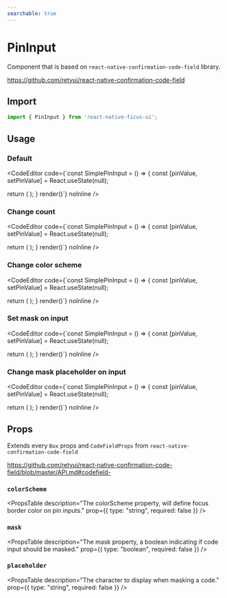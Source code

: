 ```yaml
---
searchable: true
---
```



# PinInput

Component that is based on `react-native-confirmation-code-field` library.

https://github.com/retyui/react-native-confirmation-code-field

## Import

```js
import { PinInput } from 'react-native-ficus-ui';
```

## Usage

### Default

<CodeEditor code={`const SimplePinInput = () => {
  const [pinValue, setPinValue] = React.useState(null);

  return (
    <PinInput
      value={pinValue}
      onChangeText={setPinValue}
      keyboardType="number-pad"
      w={250}
    />
  );
}
render(<SimplePinInput />)`} noInline />

### Change count

<CodeEditor code={`const SimplePinInput = () => {
  const [pinValue, setPinValue] = React.useState(null);

  return (
    <PinInput
      value={pinValue}
      onChangeText={setPinValue}
      keyboardType="number-pad"
      cellCount={6}
      w={380}
    />
  );
}
render(<SimplePinInput />)`} noInline />

### Change color scheme

<CodeEditor code={`const SimplePinInput = () => {
  const [pinValue, setPinValue] = React.useState(null);

  return (
    <PinInput
      value={pinValue}
      onChangeText={setPinValue}
      keyboardType="number-pad"
      colorScheme="orange"
      w={250}
    />
  );
}
render(<SimplePinInput />)`} noInline />

### Set mask on input

<CodeEditor code={`const SimplePinInput = () => {
  const [pinValue, setPinValue] = React.useState(null);

  return (
    <PinInput
      value={pinValue}
      onChangeText={setPinValue}
      keyboardType="number-pad"
      mask
      w={250}
    />
  );
}
render(<SimplePinInput />)`} noInline />

### Change mask placeholder on input

<CodeEditor code={`const SimplePinInput = () => {
  const [pinValue, setPinValue] = React.useState(null);

  return (
    <PinInput
      value={pinValue}
      onChangeText={setPinValue}
      keyboardType="number-pad"
      colorScheme="green"
      mask
      placeholder="🌿"
      w={250}
    />
  );
}
render(<SimplePinInput />)`} noInline />

## Props

Extends every `Box` props and `CodeFieldProps` from `react-native-confirmation-code-field`

https://github.com/retyui/react-native-confirmation-code-field/blob/master/API.md#codefield-

### `colorScheme`
<PropsTable
  description="The colorScheme property, will define focus border color on pin inputs."
  prop={{ type: "string", required: false }}
/>

### `mask`
<PropsTable
  description="The mask property, a boolean indicating if code input should be masked."
  prop={{ type: "boolean", required: false }}
/>

### `placeholder`
<PropsTable
  description="The character to display when masking a code."
  prop={{ type: "string", required: false }}
/>